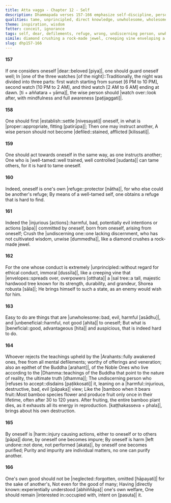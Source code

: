 ```yaml
---
title: Atta vagga - Chapter 12 - Self
description: Dhammapada verses 157-166 emphasize self-discipline, personal responsibility, and inner mastery. A wise person must first establish themselves properly before guiding others, as self-mastery is difficult but essential. Purity and impurity are personal matters, and one should prioritize their own spiritual welfare over external concerns, for no one can purify another.
qualities: tame, unprincipled, direct knowledge, unwholesome, wholesome, sense restraint, immaturity
theme: inspiration, wisdom
fetter: conceit, ignorance
tags: self, dear, defilements, refuge, wrong, undiscerning person, unwholesome, beneficial, Arahants, teachings, self-purification, good, welfare, Dhamma, self-discipline, responsibility, lack of principles, purity, impurity, dhp
simile: diamond crushing a rock-made jewel, creeping vine enveloping a sal tree, bamboo when it bears fruit
slug: dhp157-166
---
```


#### 157

If one considers oneself |dear::beloved [piya]|,
one should guard oneself well;
In |one of the three watches [of the night]::Traditionally, the night was divided into three parts: first watch starting from sunset [6 PM to 10 PM], second watch [10 PM to 2 AM], and third watch [2 AM to 6 AM] ending at dawn. [ti + aññatara + yāma]|,
the wise person should |watch over::look after, with mindfulness and full awareness [paṭijaggati]|.

#### 158

One should first |establish::settle [nivesayati]| oneself,
in what is |proper::appropriate, fitting [patirūpa]|;
Then one may instruct another,
A wise person should not become |defiled::stained, afflicted [kilissati]|.

#### 159

One should act towards oneself in the same way,
as one instructs another;
One who is |well-tamed::well trained, well controlled [sudanta]| can tame others,
for it is hard to tame oneself.

#### 160

Indeed, oneself is one's own |refuge::protector [nātha]|,
for who else could be another's refuge;
By means of a well-tamed self,
one obtains a refuge that is hard to find.

#### 161

Indeed the |injurious [actions]::harmful, bad, potentially evil intentions or actions [pāpa]| committed by oneself,
born from oneself, arising from oneself;
Crush the |undiscerning one::one lacking discernment, who has not cultivated wisdom, unwise [dummedha]|,
like a diamond crushes a rock-made jewel.

#### 162

For the one whose conduct is extremely |unprincipled::without regard for ethical conduct, immoral [dussīla]|,
like a creeping vine that |envelopes::spreads over, overpowers [otthata]| a |sal tree::a tall, majestic hardwood tree known for its strength, durability, and grandeur, Shorea robusta [sāla]|;
He brings himself to such a state,
as an enemy would wish for him.

#### 163

Easy to do are things that are |unwholesome::bad, evil, harmful [asādhu]|,
and |unbeneficial::harmful, not good [ahita]| to oneself;
But what is |beneficial::good, advantageous [hita]| and auspicious,
that is indeed hard to do.

#### 164

Whoever rejects the teachings upheld by the |Arahants::fully awakened ones, free from all mental defilements; worthy of offerings and veneration; also an epithet of the Buddha [arahant]|,
of the Noble Ones who live according to the |Dhamma::teachings of the Buddha that point to the nature of reality, the ultimate truth [dhamma]|;
The undiscerning person who |refuses to accept::disdains [paṭikkosati]| it,
leaning on a |harmful::injurious, destructive, bad, evil [pāpaka]| view;
Like the |bamboo when it bears fruit::Most bamboo species flower and produce fruit only once in their lifetime, often after 30 to 120 years. After fruiting, the entire bamboo plant dies, as it exhausts all its energy in reproduction. [kaṭṭhakasseva + phala]|,
brings about his own destruction.

#### 165

By oneself is |harm::injury causing actions, either to oneself or to others [pāpa]| done,
by oneself one becomes impure;
By oneself is harm |left undone::not done, not performed [akata]|,
by oneself one becomes purified;
Purity and impurity are individual matters,
no one can purify another.

#### 166

One's own good should not be |neglected::forgotten, omitted [hāpayati]| for the sake of another's,
Not even for the good of many;
Having |directly known::experientially understood [abhiññāya]| one's own welfare,
One should remain |interested in::occupied with, intent on [pasuta]| it.